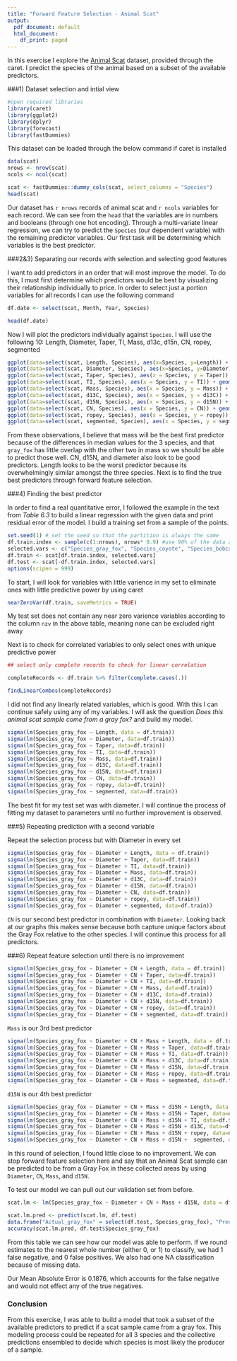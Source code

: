 ```yaml
---
title: "Forward Feature Selection - Animal Scat"
output:
  pdf_document: default
  html_document:
    df_print: paged
---
```


In this exercise I explore the [Animal Scat](https://topepo.github.io/caret/data-sets.html#animal-scat-data) dataset, provided through the caret. I predict the species of the animal based on a subset of the available predictors.

###1) Dataset selection and intial view 
```r
#open required libraries
library(caret)
library(ggplot2)
library(dplyr)
library(forecast)
library(fastDummies)
```

This dataset can be loaded through the below command if caret is installed

```r
data(scat)
nrows <- nrow(scat)
ncols <- ncol(scat)

scat <- fastDummies::dummy_cols(scat, select_columns = "Species")
head(scat)
```
Our dataset has `r nrows` records of animal scat and `r ncols` variables for each record. We can see from the `head` that the variables are in numbers and booleans (through one hot encoding). Through a multi-variate linear regression, we can try to predict the `Species` (our dependent variable) with the remaining predictor variables. Our first task will be determining which variables is the best predictor.

###2&3) Separating our records with selection and selecting good features

I want to add predictors in an order that will most improve the model. To do this, I must first determine which predictors would be best by visualizing their relationship individually to price. In order to select just a portion variables for all records I can use the following command

```r
df.date <- select(scat, Month, Year, Species)

head(df.date)
```

Now I will plot the predictors individually against `Species`. I will use the following 10: Length, Diameter, Taper, TI, Mass, d13c, d15n, CN, ropey, segmented
```r

ggplot(data=select(scat, Length, Species), aes(x=Species, y=Length)) + geom_boxplot()
ggplot(data=select(scat, Diameter, Species), aes(x=Species, y=Diameter)) + geom_boxplot()
ggplot(data=select(scat, Taper, Species), aes(x = Species, y = Taper)) + geom_boxplot()
ggplot(data=select(scat, TI, Species), aes(x = Species, y = TI)) + geom_boxplot()
ggplot(data=select(scat, Mass, Species), aes(x = Species, y = Mass)) + geom_boxplot()
ggplot(data=select(scat, d13C, Species), aes(x = Species, y = d13C)) + geom_boxplot()
ggplot(data=select(scat, d15N, Species), aes(x = Species, y = d15N)) + geom_boxplot()
ggplot(data=select(scat, CN, Species), aes(x = Species, y = CN)) + geom_boxplot()
ggplot(data=select(scat, ropey, Species), aes(x = Species, y = ropey)) + geom_boxplot()
ggplot(data=select(scat, segmented, Species), aes(x = Species, y = segmented)) + geom_boxplot()
```
From these observations, I believe that mass will be the best first predictor because of the differences in median values for the 3 species, and that `gray_fox` has little overlap with the other two in mass so we should be able to predict those well. CN, d15N, and diameter also look to be good predictors. Length looks to be the worst predictor because its overwhelmingly similar amongst the three species. Next is to find the true best predictors through forward feature selection.

###4) Finding the best predictor

In order to find a real quantitative error, I followed the example in the text from *Table 6.3* to build a linear regression with the given data and print residual error of the model. I build a training set from a sample of the points.

```r
set.seed(1) # set the seed so that the partition is always the same
df.train.index <- sample(c(1:nrows), nrows* 0.9) #use 90% of the data as a training set
selected.vars <- c("Species_gray_fox", "Species_coyote", "Species_bobcat", "Length", "Diameter", "Taper", "TI", "Mass", "d13C", "d15N", "CN", "ropey", "segmented")
df.train <- scat[df.train.index, selected.vars]
df.test <- scat[-df.train.index, selected.vars]
options(scipen = 999)

```

To start, I will look for variables with little varience in my set to eliminate ones with little predictive power by using caret


```r
nearZeroVar(df.train, saveMetrics = TRUE)
```
My test set does not contain any near zero varience variables according to the column `nzv` in the above table, meaning none can be excluded right away

Next is to check for correlated variables to only select ones with unique predictive power

```r
## select only complete records to check for linear correlation

completeRecords <- df.train %>% filter(complete.cases(.))

findLinearCombos(completeRecords)
```
I did not find any linearly related variables, which is good. With this I can continue safely using any of my variables. I will ask the question *Does this animal scat sample come from a gray fox?* and build my model.

```r
sigma(lm(Species_gray_fox ~ Length, data = df.train))
sigma(lm(Species_gray_fox ~ Diameter, data=df.train))
sigma(lm(Species_gray_fox ~ Taper, data=df.train))
sigma(lm(Species_gray_fox ~ TI, data=df.train))
sigma(lm(Species_gray_fox ~ Mass, data=df.train))
sigma(lm(Species_gray_fox ~ d13C, data=df.train))
sigma(lm(Species_gray_fox ~ d15N, data=df.train))
sigma(lm(Species_gray_fox ~ CN, data=df.train))
sigma(lm(Species_gray_fox ~ ropey, data=df.train))
sigma(lm(Species_gray_fox ~ segmented, data=df.train))

```

The best fit for my test set was with diameter. I will continue the process of fitting my dataset to parameters until no further improvement is observed.

###5) Repeating prediction with a second variable

Repeat the selection process but with Diameter in every set

```r
sigma(lm(Species_gray_fox ~ Diameter + Length, data = df.train))
sigma(lm(Species_gray_fox ~ Diameter + Taper, data=df.train))
sigma(lm(Species_gray_fox ~ Diameter + TI, data=df.train))
sigma(lm(Species_gray_fox ~ Diameter + Mass, data=df.train))
sigma(lm(Species_gray_fox ~ Diameter + d13C, data=df.train))
sigma(lm(Species_gray_fox ~ Diameter + d15N, data=df.train))
sigma(lm(Species_gray_fox ~ Diameter + CN, data=df.train))
sigma(lm(Species_gray_fox ~ Diameter + ropey, data=df.train))
sigma(lm(Species_gray_fox ~ Diameter + segmented, data=df.train))
```
`CN` is our second best predictor in combination with `Diameter`. Looking back at our graphs this makes sense because both capture unique factors about the Gray Fox relative to the other species. I will continue this process for all predictors.

###6) Repeat feature selection until there is no improvement

```r
sigma(lm(Species_gray_fox ~ Diameter + CN + Length, data = df.train))
sigma(lm(Species_gray_fox ~ Diameter + CN + Taper, data=df.train))
sigma(lm(Species_gray_fox ~ Diameter + CN + TI, data=df.train))
sigma(lm(Species_gray_fox ~ Diameter + CN + Mass, data=df.train))
sigma(lm(Species_gray_fox ~ Diameter + CN + d13C, data=df.train))
sigma(lm(Species_gray_fox ~ Diameter + CN + d15N, data=df.train))
sigma(lm(Species_gray_fox ~ Diameter + CN + ropey, data=df.train))
sigma(lm(Species_gray_fox ~ Diameter + CN + segmented, data=df.train))
```

`Mass` is our 3rd best predictor

```r
sigma(lm(Species_gray_fox ~ Diameter + CN + Mass + Length, data = df.train))
sigma(lm(Species_gray_fox ~ Diameter + CN + Mass + Taper, data=df.train))
sigma(lm(Species_gray_fox ~ Diameter + CN + Mass + TI, data=df.train))
sigma(lm(Species_gray_fox ~ Diameter + CN + Mass + d13C, data=df.train))
sigma(lm(Species_gray_fox ~ Diameter + CN + Mass + d15N, data=df.train))
sigma(lm(Species_gray_fox ~ Diameter + CN + Mass + ropey, data=df.train))
sigma(lm(Species_gray_fox ~ Diameter + CN + Mass + segmented, data=df.train))
```

`d15N` is our 4th best predictor

```r
sigma(lm(Species_gray_fox ~ Diameter + CN + Mass + d15N + Length, data = df.train))
sigma(lm(Species_gray_fox ~ Diameter + CN + Mass + d15N + Taper, data=df.train))
sigma(lm(Species_gray_fox ~ Diameter + CN + Mass + d15N + TI, data=df.train))
sigma(lm(Species_gray_fox ~ Diameter + CN + Mass + d15N + d13C, data=df.train))
sigma(lm(Species_gray_fox ~ Diameter + CN + Mass + d15N + ropey, data=df.train))
sigma(lm(Species_gray_fox ~ Diameter + CN + Mass + d15N +  segmented, data=df.train))
```

In this round of selection, I found little close to no improvement. We can stop forward feature selection here and say that an Animal Scat sample can be predicted to be from a Gray Fox in these collected areas by using `Diameter`, `CN`, `Mass`, and `d15N`.

To test our model we can pull out our validation set from before.

```r
scat.lm <- lm(Species_gray_fox ~ Diameter + CN + Mass + d15N, data = df.train)

scat.lm.pred <- predict(scat.lm, df.test)
data.frame("Actual_gray_fox" = select(df.test, Species_gray_fox), "Predicted_gray_fox" = scat.lm.pred)
accuracy(scat.lm.pred, df.test$Species_gray_fox)
```

From this table we can see how our model was able to perform. If we round estimates to the nearest whole number (either 0, or 1) to classify, we had 1 false negative, and 0 false positives. We also had one NA classification because of missing data.

Our Mean Absolute Error is 0.1876, which accounts for the false negative and would not effect any of the true negatives. 

### Conclusion

From this exercise, I was able to build a model that took a subset of the available predictors to predict if a scat sample came from a gray fox. This modeling process could be repeated for all 3 species and the collective predictions ensembled to decide which species is most likely the producer of a sample.